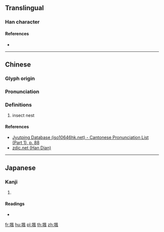 ==Translingual==

===Han character===
{{Han char|rn=32|rad=土|as=09|sn=12|four=47110|canj=GHNI|ids=⿰土風}}

====References====
* {{Han ref|kx=0234.160|dkj=05286|dj=0472.080|hdz=10465.110|uh=5838|ud=22584|bh=D8B0|bd=55472}}

----

==Chinese==
{{zh-forms}}

===Glyph origin===
{{Han etym}}

===Pronunciation===
{{zh-pron
|m=féng
|c=fung4
|h=pfs=
|md=
|mn=
|w=
|mc=y
|oc=y
|cat=n
}}

===Definitions===
{{zh-hanzi}}

# insect nest

====References====
* [http://www.iso10646hk.net/jp/document/download.jsp Jyutping Database (iso10646hk.net) - Cantonese Pronunciation List (Part 1), p. 88]
* [http://www.zdic.net/z/17/js/5838.htm zdic.net (Han Dian)]

----

==Japanese==

===Kanji===
{{ja-kanji|grade=|rs=土09}}

# {{defn|lang=ja|sort=土09}}

====Readings====
* {{ja-readings|on=[[ふ]] (fu), [[ぶ]] (bu)|kun=}}

[[fr:堸]]
[[hu:堸]]
[[pl:堸]]
[[th:堸]]
[[zh:堸]]